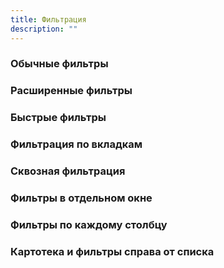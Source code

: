 ```yaml
---
title: Фильтрация
description: ""
---
```


### Обычные фильтры
<Sandbox height={1000} projectId="uxcases_filters_simple_filters" />

### Расширенные фильтры
<Sandbox height={1100} projectId="uxcases_filters_expandable_filters" />

### Быстрые фильтры
<Sandbox height={1000} projectId="uxcases_filters_quick_filters" />

### Фильтрация по вкладкам
<Sandbox height={650} projectId="uxcases_filters_tabs_filters" />

### Сквозная фильтрация
<Sandbox height={1000} projectId="uxcases_filters_end_to_end_filters" />

### Фильтры в отдельном окне
<Sandbox height={1000} projectId="uxcases_filters_drawer" />

### Фильтры по каждому столбцу
<Sandbox height={1000} projectId="uxcases_filters_all_columns_filters" />

### Картотека и фильтры справа от списка
<Sandbox height={2500} projectId="uxcases_filters_right_side_filters" />
